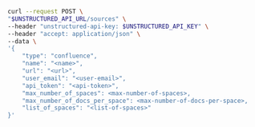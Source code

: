 ```bash REST (Create)
curl --request POST \
"$UNSTRUCTURED_API_URL/sources" \
--header "unstructured-api-key: $UNSTRUCTURED_API_KEY" \
--header "accept: application/json" \
--data \
'{
    "type": "confluence",
    "name": "<name>",
    "url": "<url>",
    "user_email": "<user-email>",
    "api_token": "<api-token>",
    "max_number_of_spaces": <max-number-of-spaces>,
    "max_number_of_docs_per_space": <max-number-of-docs-per-space>,
    "list_of_spaces": "<list-of-spaces>"
}'
```